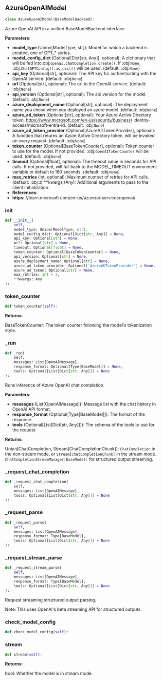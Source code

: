 <a id="camel.models.azure_openai_model"></a>

<a id="camel.models.azure_openai_model.AzureOpenAIModel"></a>

## AzureOpenAIModel

```python
class AzureOpenAIModel(BaseModelBackend):
```

Azure OpenAI API in a unified BaseModelBackend interface.

**Parameters:**

- **model_type** (Union[ModelType, str]): Model for which a backend is created, one of GPT_* series.
- **model_config_dict** (Optional[Dict[str, Any]], optional): A dictionary that will be fed into:obj:`openai.ChatCompletion.create()`. If :obj:`None`, :obj:`ChatGPTConfig().as_dict()` will be used. (default: :obj:`None`)
- **api_key** (Optional[str], optional): The API key for authenticating with the OpenAI service. (default: :obj:`None`)
- **url** (Optional[str], optional): The url to the OpenAI service. (default: :obj:`None`)
- **api_version** (Optional[str], optional): The api version for the model. (default: :obj:`None`)
- **azure_deployment_name** (Optional[str], optional): The deployment name you chose when you deployed an azure model. (default: :obj:`None`)
- **azure_ad_token** (Optional[str], optional): Your Azure Active Directory token, https://www.microsoft.com/en-us/security/business/ identity-access/microsoft-entra-id. (default: :obj:`None`)
- **azure_ad_token_provider** (Optional[AzureADTokenProvider], optional): A function that returns an Azure Active Directory token, will be invoked on every request. (default: :obj:`None`)
- **token_counter** (Optional[BaseTokenCounter], optional): Token counter to use for the model. If not provided, :obj:`OpenAITokenCounter` will be used. (default: :obj:`None`)
- **timeout** (Optional[float], optional): The timeout value in seconds for API calls. If not provided, will fall back to the MODEL_TIMEOUT environment variable or default to 180 seconds. (default: :obj:`None`)
- **max_retries** (int, optional): Maximum number of retries for API calls. (default: :obj:`3`) **kwargs (Any): Additional arguments to pass to the client initialization.
- **References**: 
- **https**: //learn.microsoft.com/en-us/azure/ai-services/openai/

<a id="camel.models.azure_openai_model.AzureOpenAIModel.__init__"></a>

### __init__

```python
def __init__(
    self,
    model_type: Union[ModelType, str],
    model_config_dict: Optional[Dict[str, Any]] = None,
    api_key: Optional[str] = None,
    url: Optional[str] = None,
    timeout: Optional[float] = None,
    token_counter: Optional[BaseTokenCounter] = None,
    api_version: Optional[str] = None,
    azure_deployment_name: Optional[str] = None,
    azure_ad_token_provider: Optional['AzureADTokenProvider'] = None,
    azure_ad_token: Optional[str] = None,
    max_retries: int = 3,
    **kwargs: Any
):
```

<a id="camel.models.azure_openai_model.AzureOpenAIModel.token_counter"></a>

### token_counter

```python
def token_counter(self):
```

**Returns:**

  BaseTokenCounter: The token counter following the model's
tokenization style.

<a id="camel.models.azure_openai_model.AzureOpenAIModel._run"></a>

### _run

```python
def _run(
    self,
    messages: List[OpenAIMessage],
    response_format: Optional[Type[BaseModel]] = None,
    tools: Optional[List[Dict[str, Any]]] = None
):
```

Runs inference of Azure OpenAI chat completion.

**Parameters:**

- **messages** (List[OpenAIMessage]): Message list with the chat history in OpenAI API format.
- **response_format** (Optional[Type[BaseModel]]): The format of the response.
- **tools** (Optional[List[Dict[str, Any]]]): The schema of the tools to use for the request.

**Returns:**

  Union[ChatCompletion, Stream[ChatCompletionChunk]]:
`ChatCompletion` in the non-stream mode, or
`Stream[ChatCompletionChunk]` in the stream mode.
`ChatCompletionStreamManager[BaseModel]` for
structured output streaming.

<a id="camel.models.azure_openai_model.AzureOpenAIModel._request_chat_completion"></a>

### _request_chat_completion

```python
def _request_chat_completion(
    self,
    messages: List[OpenAIMessage],
    tools: Optional[List[Dict[str, Any]]] = None
):
```

<a id="camel.models.azure_openai_model.AzureOpenAIModel._request_parse"></a>

### _request_parse

```python
def _request_parse(
    self,
    messages: List[OpenAIMessage],
    response_format: Type[BaseModel],
    tools: Optional[List[Dict[str, Any]]] = None
):
```

<a id="camel.models.azure_openai_model.AzureOpenAIModel._request_stream_parse"></a>

### _request_stream_parse

```python
def _request_stream_parse(
    self,
    messages: List[OpenAIMessage],
    response_format: Type[BaseModel],
    tools: Optional[List[Dict[str, Any]]] = None
):
```

Request streaming structured output parsing.

Note: This uses OpenAI's beta streaming API for structured outputs.

<a id="camel.models.azure_openai_model.AzureOpenAIModel.check_model_config"></a>

### check_model_config

```python
def check_model_config(self):
```

<a id="camel.models.azure_openai_model.AzureOpenAIModel.stream"></a>

### stream

```python
def stream(self):
```

**Returns:**

  bool: Whether the model is in stream mode.
